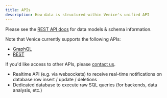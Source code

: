 ```yaml
---
title: APIs
description: How data is structured within Venice's unified API
---
```


Please see the [REST API docs](https://app.venice.is/api-access/rest) for
data models & schema information.

Note that Venice currently supports the following APIs:

- [GraphQL](https://app.venice.is/api-access/graphql)
- [REST](https://app.venice.is/api-access/rest)

If you'd like access to other APIs, please [contact us](mailto:hi@venice.is).

- Realtime API (e.g. via websockets) to receive real-time notifications on
database row insert / update / deletions
- Dedicated database to execute raw SQL queries (for backends, data analysis, etc.)
